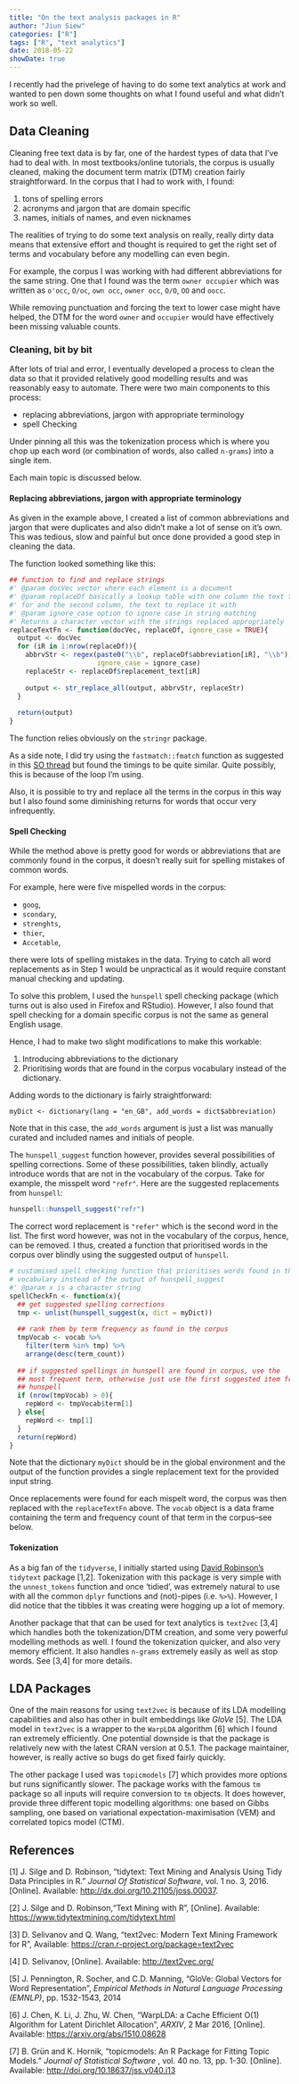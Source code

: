 ```yaml
---
title: "On the text analysis packages in R"
author: "Jiun Siew"
categories: ["R"]
tags: ["R", "text analytics"]
date: 2018-05-22
showDate: true
---
```


I recently had the privelege of having to do some text analytics at work and
wanted to pen down some thoughts on what I found useful and what didn't work so
well.

## Data Cleaning
Cleaning free text data is by far, one of the hardest types of data that I've 
had to deal with.  In most textbooks/online tutorials, the corpus is usually 
cleaned, making the document term matrix (DTM) creation fairly straightforward. 
In the corpus that I had to work with, I found:

1. tons of spelling errors
2. acronyms and jargon that are domain specific
3. names, initials of names, and even nicknames

The realities of trying to do some text analysis on really, really dirty data 
means that extensive effort and thought is required to get the right set of 
terms and vocabulary before any modelling can even begin.

For example, the corpus I was working with had different abbreviations for 
the same string.  One that I found was the term `owner occupier` which 
was written as `o'occ`, `O/oc`, `own occ`, `owner occ`, `O/O`, `OO` and `oocc`.

While removing punctuation and forcing the text to lower case might have helped, 
the DTM for the word `owner` and `occupier` would have effectively been missing 
valuable counts.  

### Cleaning, bit by bit
After lots of trial and error, I eventually developed a process to clean the 
data so that it provided relatively good modelling results and was reasonably 
easy to automate.  There were two main components to this process:

- replacing abbreviations, jargon with appropriate terminology
- spell Checking

Under pinning all this was the tokenization process which is where you chop up 
each word (or combination of words, also called `n-grams`) into a single item.

Each main topic is discussed below.

#### Replacing abbreviations, jargon with appropriate terminology
As given in the example above, I created a list of common abbreviations and 
jargon that were duplicates and also didn't make a lot of sense on it's own.  
This was tedious, slow and painful but once done provided a good step in 
cleaning the data.  

The function looked something like this:

```r
## function to find and replace strings 
#' @param docVec vector where each element is a document
#' @param replaceDf basically a lookup table with one column the text to look 
#' for and the second column, the text to replace it with
#' @param ignore_case option to ignore case in string matching
#' Returns a character vector with the strings replaced appropriately
replaceTextFn <- function(docVec, replaceDf, ignore_case = TRUE){
  output <- docVec
  for (iR in 1:nrow(replaceDf)){
    abbrvStr <- regex(paste0("\\b", replaceDf$abbreviation[iR], "\\b"), 
                      ignore_case = ignore_case)
    replaceStr <- replaceDf$replacement_text[iR]
    
    output <- str_replace_all(output, abbrvStr, replaceStr)
  }
  
  return(output)
}
```

The function relies obviously on the `stringr` package.  

As a side note, I did try using the `fastmatch::fmatch` function as suggested 
in this [SO thread](https://stackoverflow.com/questions/41587158/replace-words-in-text2vec-efficiently) 
but found the timings to be quite similar.  Quite possibly, this is because 
of the loop I'm using.

Also, it is possible to try and replace all the terms in the corpus in this way 
but I also found some diminishing returns for words that occur very infrequently.  


#### Spell Checking
While the method above is pretty good for words or abbreviations that are 
commonly found in the corpus, it doesn't really suit for spelling mistakes of 
common words.  

For example, here were five mispelled words in the corpus:

- `goog`, 
- `scondary`,
- `strenghts`,
- `thier`,
- `Accetable`, 

there were lots of spelling mistakes in the data.  Trying to catch all word 
replacements as in Step 1 would be unpractical as it would require constant 
manual checking and updating.  

To solve this problem, I used the `hunspell` spell checking package (which turns
 out is also used in Firefox and RStudio).  However, I also found that spell 
checking for a domain specific corpus is not the same as general English usage.

Hence, I had to make two slight modifications to make this workable:

1. Introducing abbreviations to the dictionary
2. Prioritising words that are found in the corpus vocabulary instead of the 
dictionary.  

Adding words to the dictionary is fairly straightforward:

`myDict <- dictionary(lang = "en_GB", add_words = dict$abbreviation)`

Note that in this case, the `add_words` argument is just a list was manually 
curated and included names and initials of people.  

The `hunspell_suggest` function however, provides several possibilities of 
spelling corrections.  Some of these possibilities, taken blindly, actually 
introduce words that are not in the vocabulary of the corpus.  Take for example, 
the misspelt word `"refr"`.  Here are the suggested replacements from `hunspell`:

```r
hunspell::hunspell_suggest("refr")
```

The correct word replacement is `"refer"` which is the second word in the list.
The first word however, was not in the vocabulary of the corpus, hence, can be 
removed.  I thus, created a function that prioritised words in the corpus over 
blindly using the suggested output of `hunspell`.  

```r
# customised spell checking function that prioritises words found in the corpus
# vocabulary instead of the output of hunspell_suggest
#' @param x is a character string
spellCheckFn <- function(x){
  ## get suggested spelling corrections
  tmp <- unlist(hunspell_suggest(x, dict = myDict))
  
  ## rank them by term frequency as found in the corpus
  tmpVocab <- vocab %>% 
    filter(term %in% tmp) %>% 
    arrange(desc(term_count))
  
  ## if suggested spellings in hunspell are found in corpus, use the 
  ## most frequent term, otherwise just use the first suggested item from 
  ## hunspell
  if (nrow(tmpVocab) > 0){
    repWord <- tmpVocab$term[1]
  } else{
    repWord <- tmp[1]
  }
  return(repWord)
}
```

Note that the dictionary `myDict` should be in the global environment and the 
output of the function provides a single replacement text for the provided 
input string.

Once replacements were found for each mispelt word, the corpus was then replaced 
with the `replaceTextFn` above.  The `vocab` object is a data frame containing 
the term and frequency count of that term in the corpus--see below.


#### Tokenization
As a big fan of the `tidyverse`, I initially started using [David Robinson's](http://varianceexplained.org/about/) 
`tidytext` package [1,2].  Tokenization with this package is very simple with 
the `unnest_tokens` function and once 'tidied', was extremely natural to use 
with all the common `dplyr` functions and (not)-pipes (i.e. `%>%`).  However, I 
did notice that the tibbles it was creating were hogging up a lot of 
memory.  

Another package that that can be used for text analytics is `text2vec` [3,4] 
which handles both the tokenization/DTM creation, and some very powerful 
modelling methods as well.  I found the tokenization quicker, and also very 
memory efficient.  It also handles `n-grams` extremely easily as well as 
stop words.  See [3,4] for more details.


## LDA Packages
One of the main reasons for using `text2vec` is because of its LDA modelling 
capabilities and also has other in built embeddings like *GloVe* [5].  The LDA 
model in `text2vec` is a wrapper to the `WarpLDA` algorithm [6] which I found 
ran extremely efficiently. One potential downside is that the package is 
relatively new with the latest CRAN version at 0.5.1.  The package maintainer, 
however, is really active so bugs do get fixed fairly quickly.

The other package I used was `topicmodels` [7] which provides more options but runs 
significantly slower.  The package works with the famous `tm` package so all 
inputs will require conversion to `tm` objects.  It does however, provide three 
different topic modelling algorithms: one based on Gibbs sampling, one based on 
variational expectation-maximisation (VEM) and correlated topics model (CTM).  





## References
[1] J. Silge and D. Robinson, "tidytext: Text Mining and Analysis Using 
Tidy Data Principles in R." *Journal Of Statistical Software*, vol. 1 no. 3, 
2016. [Online]. Available: 
[http://dx.doi.org/10.21105/joss.00037](http://dx.doi.org/10.21105/joss.00037). 

[2] J. Silge and D. Robinson,"Text Mining with R", [Online]. Available: 
[https://www.tidytextmining.com/tidytext.html](https://www.tidytextmining.com/tidytext.html)

[3] D. Selivanov and Q. Wang, "text2vec: Modern Text Mining Framework for R", 
Available: [https://cran.r-project.org/package=text2vec](https://cran.r-project.org/package=text2vec)

[4] D. Selivanov, [Online]. Available: [http://text2vec.org/](http://text2vec.org/)

[5] J. Pennington, R. Socher, and C.D. Manning, "GloVe: Global Vectors for 
Word Representation", *Empirical Methods in Natural Language Processing (EMNLP)*, 
pp. 1532-1543, 2014

[6] J. Chen, K. Li, J. Zhu, W. Chen, "WarpLDA: a Cache Efficient O(1) 
Algorithm for Latent Dirichlet Allocation", *ARXIV*, 2 Mar 2016, [Online]. 
Available: [https://arxiv.org/abs/1510.08628](https://arxiv.org/abs/1510.08628)

[7] B. Grün and K. Hornik, "topicmodels: An R Package for Fitting Topic Models." 
*Journal of Statistical Software* , vol. 40 no. 13, pp. 1-30. [Online]. 
Available: [http://doi.org/10.18637/jss.v040.i13](http://doi.org/10.18637/jss.v040.i13)

